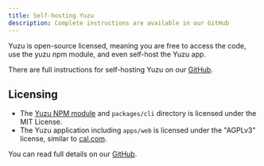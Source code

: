```yaml
---
title: Self-hosting Yuzu
description: Complete instructions are available in our GitHub
---
```


Yuzu is open-source licensed, meaning you are free to access the code, use the yuzu npm module, and even self-host the Yuzu app.

There are full instructions for self-hosting Yuzu on our [GitHub](https://github.com/radishworkshop/yuzu).

## Licensing

* The [Yuzu NPM module](https://www.npmjs.com/package/yuzu) and `packages/cli` directory is licensed under the MIT License.
* The Yuzu application including `apps/web` is licensed under the "AGPLv3" license, similar to [cal.com](https://github.com/calcom/cal.com).

You can read full details on our [GitHub](https://github.com/radishworkshop/yuzu).